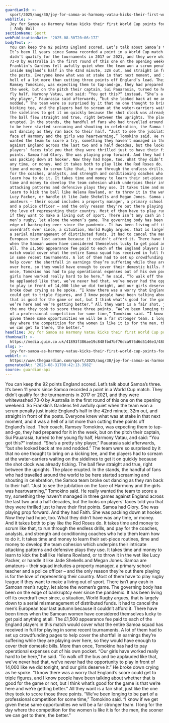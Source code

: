 ```yaml
---
guardianId: >-
  sport/2025/aug/30/joy-for-samoa-as-harmony-vatau-kicks-their-first-world-cup-points-for-11-years
webTitle: >-
  Joy for Samoa as Harmony Vatau kicks their first World Cup points for 11 years
  | Andy Bull
sectionName: Sport
webPublicationDate: '2025-08-30T20:06:17Z'
bodyText: >-
  You can keep the 92 points England scored. Let’s talk about Samoa’s three.
  It’s been 11 years since Samoa recorded a point in a World Cup match. They
  didn’t qualify for the tournaments in 2017 or 2021, and they were whitewashed
  73-0 by Australia in the first round of this one on the opening weekend. So
  Franklin’s Gardens fell awfully quiet when the team won a scrum penalty just
  inside England’s half in the 42nd minute, 32m out, and straight in front of
  the posts. Everyone knew what was at stake in that next moment, and it was a
  hell of a lot more than cutting three points off England’s lead. Their coach,
  Ramsey Tomokino, was expecting them to tap-and-go, they had prepared for it in
  the week, but on the pitch their captain, Sui Pauarasia, turned to her young
  fly half, Harmony Vatau, and said: “You got this?” instead. “She’s a pretty
  shy player,” Pauarasia said afterwards, “but she looked back at me and
  nodded.” The team were so surprised by it that no one thought to bring on a
  kicking tee, and the players had to scream at the water-carriers waiting on
  the sidelines to get it on quickly because the shot clock was already ticking.
  The ball flew straight and true, right between the uprights. The place
  erupted. In the stands, the handful of fans who had travelled around the world
  to be here started screaming and shouting in celebration, the Samoa team broke
  out dancing as they ran back to their half. “Just to see the jubilation on the
  face of Harmony and the girls was heartwarming,” Tomokino said. He really
  wanted the team to score a try, something they haven’t managed in three games
  against England across the last two and a half decades, but the looks on
  players’ faces told you that they were thrilled just to have their first
  points. Samoa had Glory. She was playing prop forward. And they had Faith. She
  was packing down at hooker. Now they had hope, too. What they didn’t have was
  any time, or money. And it takes both to play like the Red Roses do. It takes
  time and money to scrum like that, to run through the endless drills, and pay
  for the coaches, analysts, and strength and conditioning coaches who help them
  learn how to do it. It takes time and money to learn their set-piece routines,
  time and money to develop the team cohesion which underpins their intricate
  attacking patterns and defensive plays they use. It takes time and money to
  learn to kick the ball like Helena Rowland, or to throw it in the wet like
  Lucy Packer, or handle it like Jade Shekells and Megan Jones. Samoa are
  amateurs – their squad includes a property manager, a primary school teacher
  and a police officer – and the only reason they’re out there playing is for
  the love of representing their country. Most of them have to play rugby league
  if they want to make a living out of sport. There isn’t any cash in Samoan
  men’s rugby, let alone the women’s game. The governing body has been on the
  edge of bankruptcy ever since the pandemic. It has been living off its
  overdraft ever since, a situation, World Rugby argues, that is largely down to
  a serial mismanagement of distributed funds. It had to cancel the men’s
  European tour last autumn because it couldn’t afford it. There have been times
  when the Samoan women have considered themselves lucky to get paid anything at
  all. The £1,500 appearance fee paid to each of the England players in this
  match would cover what the entire Samoa squad has received in full for playing
  in some recent tournaments. A lot of them had to set up crowdfunding pages to
  help cover the shortfall in earnings they’re suffering while they are playing
  over here, so they would have enough to cover their domestic bills. More than
  once, Tomokino has had to pay operational expenses out of his own pocket. “Our
  girls have worked really hard to be here,” he said. “To walk off the bus and
  be applauded like that, we’ve never had that, we’ve never had the opportunity
  to play in front of 14,000 like we did tonight, and our girls deserve it.” He
  broke down crying as he spoke. “I know there was a worry that England’s score
  could get to triple figures, and I know people have been talking about whether
  that is good for the game or not, but I think what’s good for the game is that
  we’re here and we’re getting better.” All they want is a fair shot, just like
  the one they took to score those three points. “We’ve been longing to be part
  of a professional competition for some time,” Tomokino said. “I know if we get
  given these same opportunities we will be a far stronger team. I long for the
  day where the competition for the women is like it is for the men, the sooner
  we can get to there, the better.”
headline: Joy for Samoa as Harmony Vatau kicks their first World Cup points for 11 years
thumbnail: >-
  https://media.guim.co.uk/41893f386ae19c848fbd7bf76dca976d6d5146e3/480_116_1857_1485/500.jpg
slug: >-
  joy-for-samoa-as-harmony-vatau-kicks-their-first-world-cup-points-for-11-years-or-andy-bull
webUrl: >-
  https://www.theguardian.com/sport/2025/aug/30/joy-for-samoa-as-harmony-vatau-kicks-their-first-world-cup-points-for-11-years
generatedAt: '2025-08-31T08:42:13.398Z'
source: guardian-api
---
```

You can keep the 92 points England scored. Let’s talk about Samoa’s three. It’s been 11 years since Samoa recorded a point in a World Cup match. They didn’t qualify for the tournaments in 2017 or 2021, and they were whitewashed 73-0 by Australia in the first round of this one on the opening weekend. So Franklin’s Gardens fell awfully quiet when the team won a scrum penalty just inside England’s half in the 42nd minute, 32m out, and straight in front of the posts. Everyone knew what was at stake in that next moment, and it was a hell of a lot more than cutting three points off England’s lead. Their coach, Ramsey Tomokino, was expecting them to tap-and-go, they had prepared for it in the week, but on the pitch their captain, Sui Pauarasia, turned to her young fly half, Harmony Vatau, and said: “You got this?” instead. “She’s a pretty shy player,” Pauarasia said afterwards, “but she looked back at me and nodded.” The team were so surprised by it that no one thought to bring on a kicking tee, and the players had to scream at the water-carriers waiting on the sidelines to get it on quickly because the shot clock was already ticking. The ball flew straight and true, right between the uprights. The place erupted. In the stands, the handful of fans who had travelled around the world to be here started screaming and shouting in celebration, the Samoa team broke out dancing as they ran back to their half. “Just to see the jubilation on the face of Harmony and the girls was heartwarming,” Tomokino said. He really wanted the team to score a try, something they haven’t managed in three games against England across the last two and a half decades, but the looks on players’ faces told you that they were thrilled just to have their first points. Samoa had Glory. She was playing prop forward. And they had Faith. She was packing down at hooker. Now they had hope, too. What they didn’t have was any time, or money. And it takes both to play like the Red Roses do. It takes time and money to scrum like that, to run through the endless drills, and pay for the coaches, analysts, and strength and conditioning coaches who help them learn how to do it. It takes time and money to learn their set-piece routines, time and money to develop the team cohesion which underpins their intricate attacking patterns and defensive plays they use. It takes time and money to learn to kick the ball like Helena Rowland, or to throw it in the wet like Lucy Packer, or handle it like Jade Shekells and Megan Jones. Samoa are amateurs – their squad includes a property manager, a primary school teacher and a police officer – and the only reason they’re out there playing is for the love of representing their country. Most of them have to play rugby league if they want to make a living out of sport. There isn’t any cash in Samoan men’s rugby, let alone the women’s game. The governing body has been on the edge of bankruptcy ever since the pandemic. It has been living off its overdraft ever since, a situation, World Rugby argues, that is largely down to a serial mismanagement of distributed funds. It had to cancel the men’s European tour last autumn because it couldn’t afford it. There have been times when the Samoan women have considered themselves lucky to get paid anything at all. The £1,500 appearance fee paid to each of the England players in this match would cover what the entire Samoa squad has received in full for playing in some recent tournaments. A lot of them had to set up crowdfunding pages to help cover the shortfall in earnings they’re suffering while they are playing over here, so they would have enough to cover their domestic bills. More than once, Tomokino has had to pay operational expenses out of his own pocket. “Our girls have worked really hard to be here,” he said. “To walk off the bus and be applauded like that, we’ve never had that, we’ve never had the opportunity to play in front of 14,000 like we did tonight, and our girls deserve it.” He broke down crying as he spoke. “I know there was a worry that England’s score could get to triple figures, and I know people have been talking about whether that is good for the game or not, but I think what’s good for the game is that we’re here and we’re getting better.” All they want is a fair shot, just like the one they took to score those three points. “We’ve been longing to be part of a professional competition for some time,” Tomokino said. “I know if we get given these same opportunities we will be a far stronger team. I long for the day where the competition for the women is like it is for the men, the sooner we can get to there, the better.”
